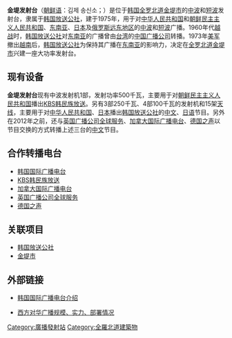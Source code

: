 '''金堤发射台'''（[[朝鲜语|朝鲜语]]：김제 송신소；{{lang|ko|金堤 送信所}}）是位于[[韩国|韩国]][[全罗北道|全罗北道]][[金堤市|金堤市]]的[[中波|中波]]和[[短波|短波]]发射台，隶属于[[韩国放送公社|韩国放送公社]]，建于1975年，用于对[[中华人民共和国|中华人民共和国]]和[[朝鲜民主主义人民共和国|朝鲜民主主义人民共和国]]、[[东南亚|东南亚]]、[[日本|日本]]及[[俄罗斯远东地区|俄罗斯远东地区]]的[[中波|中波]]和[[短波|短波]]广播。1960年代[[越战|越战]]时，[[韩国放送公社|韩国放送公社]]对[[东南亚|东南亚]]的广播曾由[[台湾|台湾]]的[[中国广播公司|中国广播公司]]转播。1973年[[美军|美军]]撤出[[越南|越南]]后，[[韩国放送公社|韩国放送公社]]为保持其广播在[[东南亚|东南亚]]的影响力，决定在[[全罗北道|全罗北道]][[金堤市|金堤市]]兴建一座大功率发射台。

==现有设备==
'''金堤发射台'''现有中波发射机1部，发射功率500千瓦，主要用于对[[朝鲜民主主义人民共和国|朝鲜民主主义人民共和国]]播出[[KBS韩民族放送|KBS韩民族放送]]。另有3部250千瓦、4部100千瓦的发射机和15架[[天线|天线]]，主要用于对[[中华人民共和国|中华人民共和国]]、[[日本|日本]]播出[[韩国放送公社|韩国放送公社]]的[[中文|中文]]、[[日语|日语]]节目。另外在2012年之前，还与[[英国广播公司全球服务|英国广播公司全球服务]]、[[加拿大国际广播电台|加拿大国际广播电台]]、[[德国之声|德国之声]]以节目交换的方式转播上述三台的[[中文|中文]]节目。

==合作转播电台==
*[[韩国国际广播电台|韩国国际广播电台]]
*[[KBS韩民族放送|KBS韩民族放送]]
*[[加拿大国际广播电台|加拿大国际广播电台]]
*[[英国广播公司全球服务|英国广播公司全球服务]]
*[[德国之声|德国之声]]

==关联项目==
*[[韩国放送公社|韩国放送公社]]
*[[金堤市|金堤市]]

==外部链接==
*{{zh-cn}} [http://world.kbs.co.kr/chinese/about/index.htm 韩国国际广播电台介绍]
*{{zh-cn}} [https://web.archive.org/web/20150402090025/http://www.5bcl.com/Article/Class25/200403/264.html 西方对华广播规模、实力、部署情况]

[[Category:廣播發射站|Category:廣播發射站]]
[[Category:全羅北道建築物|Category:全羅北道建築物]]
